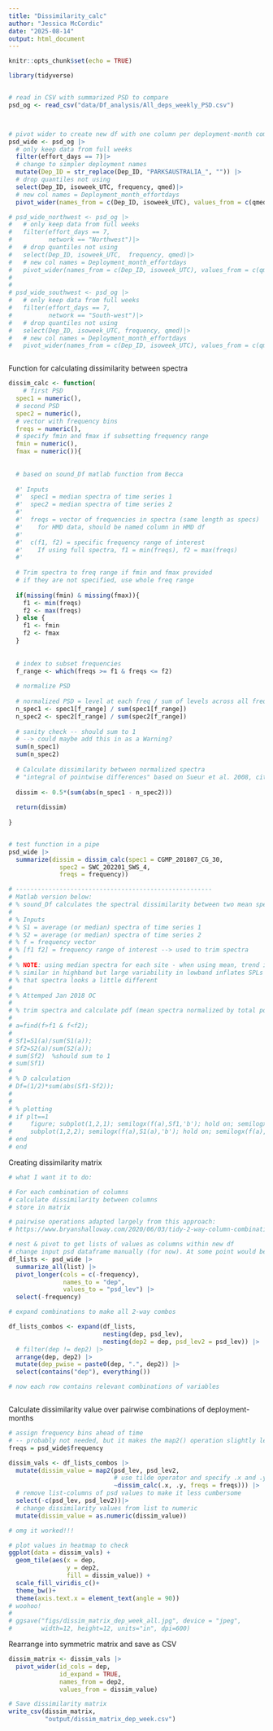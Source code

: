 ```yaml
---
title: "Dissimilarity_calc"
author: "Jessica McCordic"
date: "2025-08-14"
output: html_document
---
```


```r
knitr::opts_chunk$set(echo = TRUE)
```


```r

library(tidyverse)


# read in CSV with summarized PSD to compare
psd_og <- read_csv("data/Df_analysis/All_deps_weekly_PSD.csv")



# pivot wider to create new df with one column per deployment-month combination
psd_wide <- psd_og |>
  # only keep data from full weeks
  filter(effort_days == 7)|>
  # change to simpler deployment names
  mutate(Dep_ID = str_replace(Dep_ID, "PARKSAUSTRALIA_", "")) |>
  # drop quantiles not using
  select(Dep_ID, isoweek_UTC, frequency, qmed)|>
  # new col names = Deployment_month_effortdays
  pivot_wider(names_from = c(Dep_ID, isoweek_UTC), values_from = c(qmed))

# psd_wide_northwest <- psd_og |>
#   # only keep data from full weeks
#   filter(effort_days == 7,
#          network == "Northwest")|>
#   # drop quantiles not using
#   select(Dep_ID, isoweek_UTC,  frequency, qmed)|>
#   # new col names = Deployment_month_effortdays
#   pivot_wider(names_from = c(Dep_ID, isoweek_UTC), values_from = c(qmed))
# 
# 
# psd_wide_southwest <- psd_og |>
#   # only keep data from full weeks
#   filter(effort_days == 7,
#          network == "South-west")|>
#   # drop quantiles not using
#   select(Dep_ID, isoweek_UTC, frequency, qmed)|>
#   # new col names = Deployment_month_effortdays
#   pivot_wider(names_from = c(Dep_ID, isoweek_UTC), values_from = c(qmed))



```


Function for calculating dissimilarity between spectra

```r


dissim_calc <- function( 
    # first PSD
  spec1 = numeric(),
  # second PSD
  spec2 = numeric(),
  # vector with frequency bins
  freqs = numeric(),
  # specify fmin and fmax if subsetting frequency range
  fmin = numeric(), 
  fmax = numeric()){
  
  
  # based on sound_Df matlab function from Becca
  
  #' Inputs
  #'  spec1 = median spectra of time series 1
  #'  spec2 = median spectra of time series 2
  #'  
  #'  freqs = vector of frequencies in spectra (same length as specs)
  #'    for HMD data, should be named column in HMD df
  #'    
  #'  c(f1, f2) = specific frequency range of interest
  #'    If using full spectra, f1 = min(freqs), f2 = max(freqs)
  #'    
  
  # Trim spectra to freq range if fmin and fmax provided
  # if they are not specified, use whole freq range
  
  if(missing(fmin) & missing(fmax)){
    f1 <- min(freqs)
    f2 <- max(freqs)
  } else {
    f1 <- fmin
    f2 <- fmax
  }
  
  
  # index to subset frequencies
  f_range <- which(freqs >= f1 & freqs <= f2)
  
  # normalize PSD
  
  # normalized PSD = level at each freq / sum of levels across all freqs
  n_spec1 <- spec1[f_range] / sum(spec1[f_range])
  n_spec2 <- spec2[f_range] / sum(spec2[f_range])
  
  # sanity check -- should sum to 1
  # --> could maybe add this in as a Warning?
  sum(n_spec1)
  sum(n_spec2)
  
  # Calculate dissimilarity between normalized spectra
  # "integral of pointwise differences" based on Sueur et al. 2008, cited in Lellouch et al. 2014
  
  dissim <- 0.5*(sum(abs(n_spec1 - n_spec2)))
  
  return(dissim)
  
}


# test function in a pipe
psd_wide |>
  summarize(dissim = dissim_calc(spec1 = CGMP_201807_CG_30, 
              spec2 = SWC_202201_SWS_4, 
              freqs = frequency))

# ------------------------------------------------------
# Matlab version below:
# % sound_Df calculates the spectral dissimilarity between two mean spectra
# 
# % Inputs
# % S1 = average (or median) spectra of time series 1
# % S2 = average (or median) spectra of time series 2
# % f = frequency vector
# % [f1 f2] = frequency range of interest --> used to trim spectra 
# 
# % NOTE: using median spectra for each site - when using mean, trend is
# % similar in highband but large variability in lowband inflates SPLs so
# % that spectra looks a little different
# 
# % Attemped Jan 2018 OC
# 
# % trim spectra and calculate pdf (mean spectra normalized by total power)
# 
# a=find(f>f1 & f<f2); 
# 
# Sf1=S1(a)/sum(S1(a));
# Sf2=S2(a)/sum(S2(a));
# sum(Sf2)  %should sum to 1
# sum(Sf1)
# 
# % D calculation
# Df=(1/2)*sum(abs(Sf1-Sf2));
# 
# 
# % plotting
# if plt==1
#     figure; subplot(1,2,1); semilogx(f(a),Sf1,'b'); hold on; semilogx(f(a),Sf2,'r'); %plot normalized data
#     subplot(1,2,2); semilogx(f(a),S1(a),'b'); hold on; semilogx(f(a),S2(a),'r');  %plot non-normalized data
# end
# end

```


Creating dissimilarity matrix
```r

# what I want it to do:

# For each combination of columns
# calculate dissimilarity between columns
# store in matrix

# pairwise operations adapted largely from this approach:
# https://www.bryanshalloway.com/2020/06/03/tidy-2-way-column-combinations/

# nest & pivot to get lists of values as columns within new df
# change input psd dataframe manually (for now). At some point would be nice to wrap into a function to make the matrix
df_lists <- psd_wide |>
  summarize_all(list) |>
  pivot_longer(cols = c(-frequency), 
               names_to = "dep",
               values_to = "psd_lev") |>
  select(-frequency)

# expand combinations to make all 2-way combos

df_lists_combos <- expand(df_lists, 
                          nesting(dep, psd_lev),
                          nesting(dep2 = dep, psd_lev2 = psd_lev)) |>
  # filter(dep != dep2) |>
  arrange(dep, dep2) |>
  mutate(dep_pwise = paste0(dep, ".", dep2)) |>
  select(contains("dep"), everything())

# now each row contains relevant combinations of variables



```

Calculate dissimilarity value over pairwise combinations of deployment-months

```r

# assign frequency bins ahead of time
# -- probably not needed, but it makes the map2() operation slightly less confusing?
freqs = psd_wide$frequency

dissim_vals <- df_lists_combos |>
  mutate(dissim_value = map2(psd_lev, psd_lev2, 
                             # use tilde operator and specify .x and .y as inputs
                             ~dissim_calc(.x, .y, freqs = freqs))) |>
  # remove list-columns of psd values to make it less cumbersome
  select(-c(psd_lev, psd_lev2))|>
  # change dissimilarity values from list to numeric
  mutate(dissim_value = as.numeric(dissim_value))

# omg it worked!!!

# plot values in heatmap to check
ggplot(data = dissim_vals) +
  geom_tile(aes(x = dep, 
                y = dep2, 
                fill = dissim_value)) +
  scale_fill_viridis_c()+
  theme_bw()+
  theme(axis.text.x = element_text(angle = 90))
# woohoo!
# 
# ggsave("figs/dissim_matrix_dep_week_all.jpg", device = "jpeg",
#        width=12, height=12, units="in", dpi=600)

```


Rearrange into symmetric matrix and save as CSV

```r

dissim_matrix <- dissim_vals |>
  pivot_wider(id_cols = dep, 
              id_expand = TRUE,
              names_from = dep2, 
              values_from = dissim_value)

# Save dissimilarity matrix
write_csv(dissim_matrix,
          "output/dissim_matrix_dep_week.csv")



```











